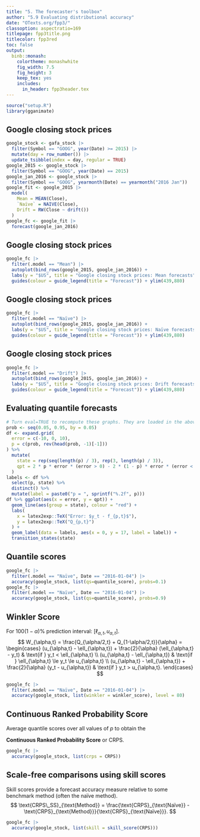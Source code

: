 ```yaml
---
title: "5. The forecaster's toolbox"
author: "5.9 Evaluating distributional accuracy"
date: "OTexts.org/fpp3/"
classoption: aspectratio=169
titlepage: fpp3title.png
titlecolor: fpp3red
toc: false
output:
  binb::monash:
    colortheme: monashwhite
    fig_width: 7.5
    fig_height: 3
    keep_tex: yes
    includes:
      in_header: fpp3header.tex
---
```


```r
source("setup.R")
library(gganimate)
```

## Google closing stock prices

```r
google_stock <- gafa_stock |>
  filter(Symbol == "GOOG", year(Date) >= 2015) |> 
  mutate(day = row_number()) |>
  update_tsibble(index = day, regular = TRUE)
google_2015 <- google_stock |> 
  filter(Symbol == "GOOG", year(Date) == 2015)
google_jan_2016 <- google_stock |>
  filter(Symbol == "GOOG", yearmonth(Date) == yearmonth("2016 Jan"))
google_fit <- google_2015 |>
  model(
    Mean = MEAN(Close),
    `Naïve` = NAIVE(Close),
    Drift = RW(Close ~ drift())
  )
google_fc <- google_fit |>
  forecast(google_jan_2016)
```

## Google closing stock prices

```r
google_fc |>
  filter(.model == "Mean") |>
  autoplot(bind_rows(google_2015, google_jan_2016)) +
  labs(y = "$US", title = "Google closing stock prices: Mean forecasts") +
  guides(colour = guide_legend(title = "Forecast")) + ylim(439,880)
```


## Google closing stock prices

```r
google_fc |>
  filter(.model == "Naïve") |>
  autoplot(bind_rows(google_2015, google_jan_2016)) +
  labs(y = "$US", title = "Google closing stock prices: Naïve forecasts") +
  guides(colour = guide_legend(title = "Forecast")) + ylim(439,880)
```


## Google closing stock prices

```r
google_fc |>
  filter(.model == "Drift") |>
  autoplot(bind_rows(google_2015, google_jan_2016)) +
  labs(y = "$US", title = "Google closing stock prices: Drift forecasts") +
  guides(colour = guide_legend(title = "Forecast")) + ylim(439,880)
```

## Evaluating quantile forecasts

\begin{textblock}{9.5}(0.2,1.2)
\begin{alertblock}{}\vspace*{-0.2cm}
\begin{align*}
f_{p,t} &= \text{quantile forecast with prob. $p$ at time $t$.}\\
y_{t} &= \text{observation at time $t$}\\
& \text{Expect probability}(y_t < f_{p,t}) = p
\end{align*}
\end{alertblock}\vspace*{-0.3cm}
\uncover<2->{\begin{block}{Quantile score}\vspace*{-0.2cm}
$$
  Q_{p,t} = \begin{cases}
  2(1 - p) \big|y_t - f_{p,t}\big|, & \text{if $y_{t} < f_{p,t}$}\\
  2p \big|y_{t} - f_{p,t}\big|, & \text{if $y_{t} \ge f_{p,t}$} \end{cases}
$$
\end{block}}
\end{textblock}
\begin{textblock}{15}(0.2,6.4)
\uncover<4->{
\begin{itemize}\itemsep=0cm\parskip=0cm
\item Low $Q_{p,t}$ is good
\item Multiplier of 2 often omitted, but useful for interpretation
\item $Q_{p,t}$ like absolute error (weighted to account for likely exceedance)
\end{itemize}}
\end{textblock}
\begin{textblock}{6}(10,2)
\only<3->{\animategraphics[loop,autoplay]{10}{5-9-eval-distributions_files/figure-beamer/pinball-}{1}{100}}
\end{textblock}

```r
# Turn eval=TRUE to recompute these graphs. They are loaded in the above animategraphics call.
prob <- seq(0.05, 0.95, by = 0.05)
df <- expand.grid(
  error = c(-10, 0, 10),
  p = c(prob, rev(head(prob, -1)[-1]))
) %>%
  mutate(
    state = rep(seq(length(p) / 3), rep(3, length(p) / 3)),
    qpt = 2 * p * error * (error > 0) - 2 * (1 - p) * error * (error < 0)
  )
labels <- df %>%
  select(p, state) %>%
  distinct() %>%
  mutate(label = paste0("p = ", sprintf("%.2f", p)))
df %>% ggplot(aes(x = error, y = qpt)) +
  geom_line(aes(group = state), colour = "red") +
  labs(
    x = latex2exp::TeX("Error: $y_t - f_{p,t}$"),
    y = latex2exp::TeX("Q_{p,t}")
  ) +
  geom_label(data = labels, aes(x = 0, y = 17, label = label)) +
  transition_states(state)
```

## Quantile scores
\fontsize{10}{10}\sf

```r
google_fc |>
  filter(.model == "Naïve", Date == "2016-01-04") |>
  accuracy(google_stock, list(qs=quantile_score), probs=0.1)
google_fc |>
  filter(.model == "Naïve", Date == "2016-01-04") |>
  accuracy(google_stock, list(qs=quantile_score), probs=0.9)
```

## Winkler Score

For $100(1-\alpha)$% prediction interval: $[\ell_{\alpha,t}, u_{\alpha,t}]$.\vspace*{-0.1cm}
$$
 W_{\alpha,t} = \frac{Q_{\alpha/2,t} + Q_{1-\alpha/2,t}}{\alpha}
   = \begin{cases}
  (u_{\alpha,t} - \ell_{\alpha,t}) + \frac{2}{\alpha} (\ell_{\alpha,t} - y_t) & \text{if } y_t < \ell_{\alpha,t} \\
  (u_{\alpha,t} - \ell_{\alpha,t})   & \text{if }  \ell_{\alpha,t} \le y_t \le u_{\alpha,t} \\
  (u_{\alpha,t} - \ell_{\alpha,t}) + \frac{2}{\alpha} (y_t - u_{\alpha,t}) & \text{if } y_t > u_{\alpha,t}.
  \end{cases}
$$

\fontsize{10}{10}\sf

```r
google_fc |>
  filter(.model == "Naïve", Date == "2016-01-04") |>
  accuracy(google_stock, list(winkler = winkler_score), level = 80)
```

## Continuous Ranked Probability Score {-}

Average quantile scores over all values of $p$ to obtain the

**Continuous Ranked Probability Score** or CRPS.

\fontsize{10}{10}\sf

```r
google_fc |>
  accuracy(google_stock, list(crps = CRPS))
```


## Scale-free comparisons using skill scores {-}

Skill scores provide a forecast accuracy measure relative to some benchmark method (often the naïve method).\vspace*{0.1cm}
$$
\text{CRPS\_SS}_{\text{Method}} = 
  \frac{\text{CRPS}_{\text{Naïve}} - \text{CRPS}_{\text{Method}}}{\text{CRPS}_{\text{Naïve}}}.
$$

\fontsize{10}{10}\sf

```r
google_fc |>
  accuracy(google_stock, list(skill = skill_score(CRPS)))
```

